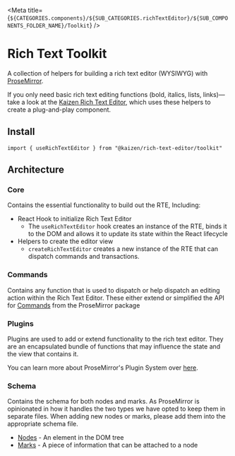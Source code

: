 
<Meta title={`${CATEGORIES.components}/${SUB_CATEGORIES.richTextEditor}/${SUB_COMPONENTS_FOLDER_NAME}/Toolkit`} />

# Rich Text Toolkit


A collection of helpers for building a rich text editor (WYSIWYG) with [ProseMirror](https://prosemirror.net/).

If you only need basic rich text editing functions (bold, italics, lists, links)—take a look at the [Kaizen Rich Text Editor](/story/components-rich-text-editor-rich-text-editor--default), which uses these helpers to create a plug-and-play component.

## Install

`import { useRichTextEditor } from "@kaizen/rich-text-editor/toolkit"`

## Architecture

### Core

Contains the essential functionality to build out the RTE, Including:
- React Hook to initialize Rich Text Editor
    - The `useRichTextEditor` hook creates an instance of the RTE, binds it to the DOM and allows it to update its state within the React lifecycle
- Helpers to create the editor view
    - `createRichTextEditor` creates a new instance of the RTE that can dispatch commands and transactions.

### Commands

Contains any function that is used to dispatch or help dispatch an editing action within the Rich Text Editor. These either extend or simplified the API for [Commands](https://prosemirror.net/docs/ref/#state.Command) from the ProseMirror package 

### Plugins

Plugins are used to add or extend functionality to the rich text editor. They are an encapsulated bundle of functions that may influence the state and the view that contains it.

You can learn more about ProseMirror's Plugin System over [here](https://prosemirror.net/docs/ref/#state.Plugin_System).

### Schema

Contains the schema for both nodes and marks. As ProseMirror is opinionated in how it handles the two types we have opted to keep them in separate files. When adding new nodes or marks, please add them into the appropriate schema file.
- [Nodes](https://prosemirror.net/docs/ref/#model.Node) - An element in the DOM tree
- [Marks](https://prosemirror.net/docs/ref/#model.Mark) - A piece of information that can be attached to a node
